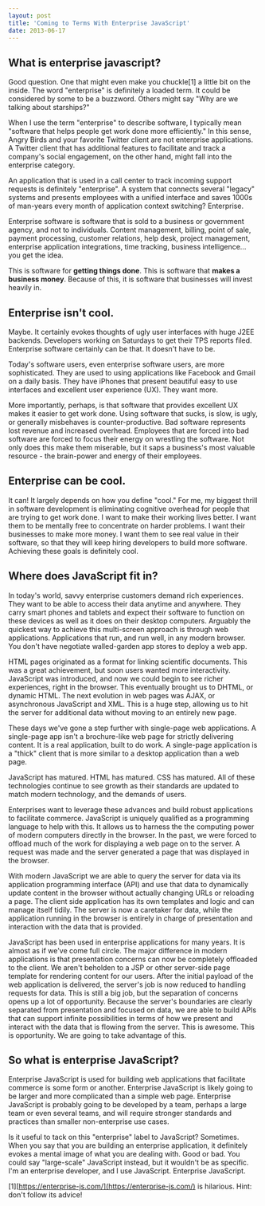 ```yaml
---
layout: post
title: 'Coming to Terms With Enterprise JavaScript'
date: 2013-06-17
---
```


## What is enterprise javascript?

Good question. One that might even make you chuckle[1] a little bit on the inside.
The word "enterprise" is definitely a loaded term. It could be considered by
some to be a buzzword. Others might say "Why are we talking about starships?"

When I use the term "enterprise" to describe software, I typically mean
"software that helps people get work done more efficiently." In this sense,
Angry Birds and your favorite Twitter client are not enterprise applications. A
Twitter client that has additional features to facilitate and track a company's
social engagement, on the other hand, might fall into the enterprise category.

An application that is used in a call center to track incoming support requests
is definitely "enterprise". A system that connects several "legacy" systems and
presents employees with a unified interface and saves 1000s of man-years every
month of application context switching? Enterprise.

Enterprise software is software that is sold to a business or government agency,
and not to individuals. Content management, billing, point of sale, payment
processing, customer relations, help desk, project management, enterprise
application integrations, time tracking, business intelligence... you get the
idea.

This is software for **getting things done**. This is software that **makes a business
money**. Because of this, it is software that businesses will invest heavily in.

## Enterprise isn't cool.

Maybe. It certainly evokes thoughts of ugly user interfaces with huge J2EE
backends. Developers working on Saturdays to get their TPS reports filed.
Enterprise software certainly can be that. It doesn't have to be.

Today's software users, even enterprise software users, are more sophisticated.
They are used to using applications like Facebook and Gmail on a daily basis.
They have iPhones that present beautiful easy to use interfaces and excellent
user experience (UX). They want more.

More importantly, perhaps, is that software that provides excellent UX makes it
easier to get work done. Using software that sucks, is slow, is ugly, or
generally misbehaves is counter-productive. Bad software represents lost revenue
and increased overhead. Employees that are forced into bad software are forced
to focus their energy on wrestling the software. Not only does this make them
miserable, but it saps a business's most valuable resource - the brain-power and
energy of their employees.

## Enterprise can be cool.

It can! It largely depends on how you define "cool." For me, my biggest thrill
in software development is eliminating cognitive overhead for people that are
trying to get work done. I want to make their working lives better. I want them
to be mentally free to concentrate on harder problems. I want their businesses
to make more money. I want them to see real value in their software, so that
they will keep hiring developers to build more software. Achieving these goals
is definitely cool.

## Where does JavaScript fit in?

In today's world, savvy enterprise customers demand rich experiences. They want
to be able to access their data anytime and anywhere. They carry smart phones
and tablets and expect their software to function on these devices as well as it
does on their desktop computers.
Arguably the quickest way to achieve this multi-screen approach is through web
applications. Applications that run, and run well, in any modern browser. You
don't have negotiate walled-garden app stores to deploy a web app.

HTML pages originated as a format for linking scientific documents. This was a
great achievement, but soon users wanted more interactivity. JavaScript was
introduced, and now we could begin to see richer experiences, right in the
browser. This eventually brought us to DHTML, or dynamic HTML. The next
evolution in web pages was AJAX, or asynchronous JavaScript and XML. This is a
huge step, allowing us to hit the server for additional data without moving to
an entirely new page.

These days we've gone a step further with single-page web applications. A
single-page app isn't a brochure-like web page for strictly delivering content.
It is a real application, built to do work. A single-page application is a
"thick" client that is more similar to a desktop application than a web page.

JavaScript has matured. HTML has matured. CSS has matured. All of these
technologies continue to see growth as their standards are updated to match
modern technology, and the demands of users.

Enterprises want to leverage these advances and build robust applications to
facilitate commerce. JavaScript is uniquely qualified as a programming language
to help with this. It allows us to harness the the computing power of modern
computers directly in the browser. In the past, we were forced to offload much
of the work for displaying a web page on to the server. A request was made and
the server generated a page that was displayed in the browser.

With modern JavaScript we are able to query the server for data via its
application programming interface (API) and use that data to dynamically update
content in the browser without actually changing URLs or reloading a page. The
client side application has its own templates and logic and can manage itself
tidily. The server is now a caretaker for data, while the application running in
the browser is entirely in charge of presentation and interaction with the data
that is provided.

JavaScript has been used in enterprise applications for many years. It is almost
as if we've come full circle. The major difference in modern applications is
that presentation concerns can now be completely offloaded to the client. We
aren't beholden to a JSP or other server-side page template for rendering
content for our users. After the initial payload of the web application is
delivered, the server's job is now reduced to handling requests for data. This
is still a big job, but the separation of concerns opens up a lot of
opportunity. Because the server's boundaries are clearly separated from
presentation and focused on data, we are able to build APIs that can support
infinite possibilities in terms of how we present and interact with the data
that is flowing from the server.
This is awesome. This is opportunity. We are going to take advantage of this.

## So what is enterprise JavaScript?

Enterprise JavaScript is used for building web applications that facilitate
commerce is some form or another. Enterprise JavaScript is likely going to be
larger and more complicated than a simple web page. Enterprise JavaScript is
probably going to be developed by a team, perhaps a large team or even several
teams, and will require stronger standards and practices than smaller
non-enterprise use cases.

Is it useful to tack on this "enterprise" label to JavaScript? Sometimes. When
you say that you are building an enterprise application, it definitely evokes a
mental image of what you are dealing with. Good or bad. You could say
"large-scale" JavaScript instead, but it wouldn't be as specific. I'm an
enterprise developer, and I use JavaScript. Enterprise JavaScript.

[1][https://enterprise-js.com/](https://enterprise-js.com/) is hilarious. Hint:
don't follow its advice!
